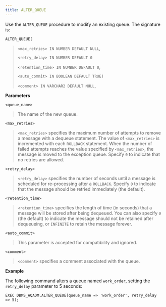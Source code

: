 ```yaml
---
title: ALTER_QUEUE
---
```


Use the `ALTER_QUEUE` procedure to modify an existing queue. The signature is:

`ALTER_QUEUE(`

> `<max_retries> IN NUMBER DEFAULT NULL`,
> 
> `<retry_delay> IN NUMBER DEFAULT 0`
> 
> `<retention_time> IN NUMBER DEFAULT 0`,
> 
> `<auto_commit> IN BOOLEAN DEFAULT TRUE)`
> 
> `<comment> IN VARCHAR2 DEFAULT NULL`,

**Parameters**

`<queue_name>`

> The name of the new queue.

`<max_retries>`

> `<max_retries>` specifies the maximum number of attempts to remove a message with a dequeue statement. The value of `<max_retries>` is incremented with each `ROLLBACK` statement. When the number of failed attempts reaches the value specified by `<max_retries>`, the message is moved to the exception queue. Specify `0` to indicate that no retries are allowed.

`<retry_delay>`

> `<retry_delay>` specifies the number of seconds until a message is scheduled for re-processing after a `ROLLBACK`. Specify `0` to indicate that the message should be retried immediately (the default).

`<retention_time>`

> `<retention_time>` specifies the length of time (in seconds) that a message will be stored after being dequeued. You can also specify `0` (the default) to indicate the message should not be retained after dequeueing, or `INFINITE` to retain the message forever.

`<auto_commit>`

> This parameter is accepted for compatibility and ignored.

`<comment>`

> `<comment>` specifies a comment associated with the queue.

**Example**

The following command alters a queue named `work_order`, setting the `retry_delay` parameter to 5 seconds:

``` text
EXEC DBMS_AQADM.ALTER_QUEUE(queue_name => 'work_order', retry_delay
=> 5);
```
